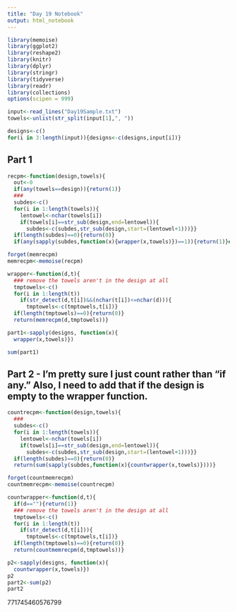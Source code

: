 ```yaml
---
title: "Day 19 Notebook"
output: html_notebook
---
```


```r
library(memoise)
library(ggplot2)
library(reshape2)
library(knitr)
library(dplyr)
library(stringr)
library(tidyverse)
library(readr)
library(collections)
options(scipen = 999)
```

```r
input<-read_lines("Day19Sample.txt")
towels<-unlist(str_split(input[1],", "))

designs<-c()
for(i in 3:length(input)){designs<-c(designs,input[i])}

```

## Part 1


```r
recpm<-function(design,towels){
  out<-0
  if(any(towels==design)){return(1)}
  ### 
  subdes<-c()
  for(i in 1:length(towels)){
    lentowel<-nchar(towels[i])
    if(towels[i]==str_sub(design,end=lentowel)){
      subdes<-c(subdes,str_sub(design,start=(lentowel+1)))}}
  if(length(subdes)==0){return(0)}
  if(any(sapply(subdes,function(x){wrapper(x,towels)})==1)){return(1)}else{return(0)}}
```


```r
forget(memrecpm)
memrecpm<-memoise(recpm)
```

```r
wrapper<-function(d,t){
  ### remove the towels aren't in the design at all
  tmptowels<-c()
  for(i in 1:length(t))
    if(str_detect(d,t[i])&&(nchar(t[i])<=nchar(d))){
      tmptowels<-c(tmptowels,t[i])}
  if(length(tmptowels)==0){return(0)}
  return(memrecpm(d,tmptowels))}
```

```r
part1<-sapply(designs, function(x){
  wrapper(x,towels)})
```
```r
sum(part1)
```
## Part 2 - I'm pretty sure I just count rather than "if any."  Also, I need to add that if the design is empty to the wrapper function.

```r
countrecpm<-function(design,towels){
  ### 
  subdes<-c()
  for(i in 1:length(towels)){
    lentowel<-nchar(towels[i])
    if(towels[i]==str_sub(design,end=lentowel)){
      subdes<-c(subdes,str_sub(design,start=(lentowel+1)))}}
  if(length(subdes)==0){return(0)}
  return(sum(sapply(subdes,function(x){countwrapper(x,towels)})))}
```


```r
forget(countmemrecpm)
countmemrecpm<-memoise(countrecpm)
```


```r
countwrapper<-function(d,t){
  if(d==""){return(1)}
  ### remove the towels aren't in the design at all
  tmptowels<-c()
  for(i in 1:length(t))
    if(str_detect(d,t[i])){
      tmptowels<-c(tmptowels,t[i])}
  if(length(tmptowels)==0){return(0)}
  return(countmemrecpm(d,tmptowels))}
```




```r
p2<-sapply(designs, function(x){
  countwrapper(x,towels)})
p2
part2<-sum(p2)
part2
```
771745460576799

